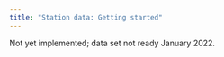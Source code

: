 ```yaml
---
title: "Station data: Getting started"
---
```



Not yet implemented; data set not ready January 2022.

